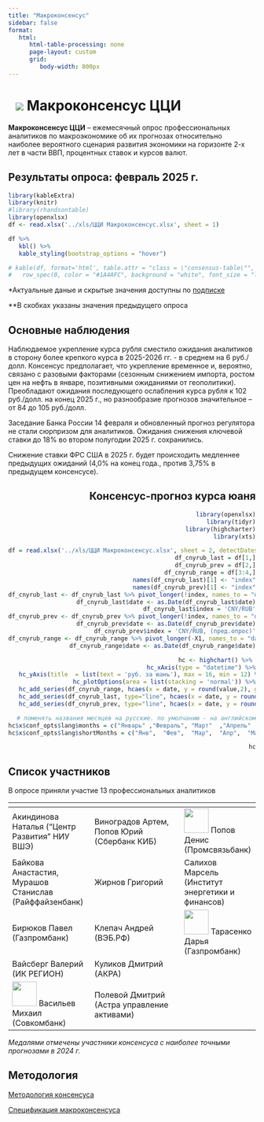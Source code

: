 ```yaml
---
title: "Макроконсенсус"
sidebar: false
format:
   html:
      html-table-processing: none
      page-layout: custom
      grid:
         body-width: 800px
---
```


# ![](../images/icon-consensus-macro.svg) Макроконсенсус ЦЦИ {.my-custom-class style="margin-left:3%;"}

::::::::::: grid
::: {.g-col-12 .g-col-sm-12 .g-col-xs-12 .g-col-xl-10 .g-col-md-6 .g-col-lg-6}
**Макроконсенсус ЦЦИ** -- ежемесячный опрос профессиональных аналитиков по макроэкономике об их прогнозах относительно наиболее вероятного сценария развития экономики на горизонте 2-х лет в части ВВП, процентных ставок и курсов валют.
:::

::: {.g-col-12 .g-col-sm-12 .g-col-xs-12 .g-col-xl-10 .g-col-md-6 .g-col-lg-6}
## Результаты опроса: февраль 2025 г.

```r
library(kableExtra)
library(knitr)
#library(rhandsontable)
library(openxlsx)
df <- read.xlsx('../xls/ЦЦИ Макроконсенсус.xlsx', sheet = 1)

df %>%
   kbl() %>%
   kable_styling(bootstrap_options = "hover")

# kable(df, format='html', table.attr = "class = \"consensus-table\"", digits=1, lable = TRUE) %>%
#   row_spec(0, color = "#1A4AFC", background = "white", font_size = "larger", bold = TRUE, align = "right")
```

\*Актуальные даные и скрытые значения доступны по [подписке](../subscribe.qmd)

\*\*В скобках указаны значения предыдущего опроса
:::

::: {.g-col-12 .g-col-sm-12 .g-col-xs-12 .g-col-xl-5 .g-col-md-6 .g-col-lg-6}
## Основные наблюдения

Наблюдаемое укрепление курса рубля сместило ожидания аналитиков в сторону более крепкого курса в 2025-2026 гг. - в среднем на 6 руб./долл. Консенсус предполагает, что укрепление временное и, вероятно, связано с разовыми факторами (сезонным снижением импорта, ростом цен на нефть в январе, позитивными ожиданиями от геополитики). Преобладают ожидания последующего ослабления курса рубля к 102 руб./долл. на конец 2025 г., но разнообразие прогнозов значительное – от 84 до 105 руб./долл.

Заседание Банка России 14 февраля и обновленный прогноз регулятора не стали сюрпризом для аналитиков. Ожидания снижения ключевой ставки до 18% во втором полугодии 2025 г. сохранились.

Снижение ставки ФРС США в 2025 г. будет происходить медленнее предыдущих ожиданий (4,0% на конец года., против 3,75% в предыдущем консенсусе).
:::

:::: {.g-col-12 .g-col-sm-12 .g-col-xs-12 .g-col-xl-5 .g-col-md-6 .g-col-lg-6}
::: {style="text-align: right"}
## Консенсус-прогноз курса юаня

```r
library(openxlsx)
library(tidyr)
library(highcharter)
library(xts)

df = read.xlsx('../xls/ЦЦИ Макроконсенсус.xlsx', sheet = 2, detectDates = TRUE)
df_cnyrub_last = df[1,]
df_cnyrub_prev = df[2,]
df_cnyrub_range = df[3:4,]
names(df_cnyrub_last)[1] <- "index"
names(df_cnyrub_prev)[1] <- "index"
df_cnyrub_last <- df_cnyrub_last %>% pivot_longer(!index, names_to = "date", values_to = 'value')
df_cnyrub_last$date <- as.Date(df_cnyrub_last$date)
df_cnyrub_last$index = 'CNY/RUB'
df_cnyrub_prev <- df_cnyrub_prev %>% pivot_longer(!index, names_to = "date", values_to = 'value')
df_cnyrub_prev$date <- as.Date(df_cnyrub_prev$date)
df_cnyrub_prev$index = 'CNY/RUB, (пред.опрос)'
df_cnyrub_range <- df_cnyrub_range %>% pivot_longer(-X1, names_to = "date", values_to = 'value')
df_cnyrub_range$date <- as.Date(df_cnyrub_range$date)

hc <- highchart() %>% 
   hc_xAxis(type = "datetime") %>%
   hc_yAxis(title  = list(text = 'руб. за юань'), max = 16, min = 12) %>% 
   hc_plotOptions(area = list(stacking = 'normal')) %>%
   hc_add_series(df_cnyrub_range, hcaes(x = date, y = round(value,2), group = X1), type = 'area', color = c('#d1e5ff','#ffffff')) %>%
   hc_add_series(df_cnyrub_last, type="line", hcaes(x = date, y = round(value,2), group=index), color = "#1A4AFC", dataLabels = TRUE) %>%
   hc_add_series(df_cnyrub_prev, type="line", hcaes(x = date, y = round(value,2), group=index), color = "#1A4AFC", dashStyle = "ShortDash")

# поменять названия месяцев на русские. по умолчанию - на английском
hc$x$conf_opts$lang$months = c("Январь"	,"Февраль",	"Март"	,"Апрель"	,"Май",	"Июнь", "Июль",	"Август",	"Сентябрь",	"Октябрь",	"Ноябрь",	"Декабрь")
hc$x$conf_opts$lang$shortMonths = c("Янв", 	"Фев",	"Мар",	"Апр",	"Май",	"Июн",	"Июл",	"Авг",	"Сен",	"Окт",	"Ноя",	"Дек")

hc
```
:::
::::

::: {.g-col-12 .g-col-sm-12 .g-col-xs-12 .g-col-xl-10 .g-col-md-6 .g-col-lg-6}
## Список участников

В опросе приняли участие 13 профессиональных аналитиков

| <!-- --> | <!-- --> | <!-- --> |
|------------------------|--------------------------|----------------------|
| Акиндинова Наталья ("Центр Развития" НИУ ВШЭ) | Виноградов Артем, Попов Юрий (Сбербанк КИБ) | ![](../images/PBC_silver.svg){width="50"} Попов Денис (Промсвязьбанк) |
| Байкова Анастастия, Мурашов Cтанислав (Райффайзенбанк) | Жирнов Григорий | Салихов Марсель (Институт энергетики и финансов) |
| Бирюков Павел (Газпромбанк) | Клепач Андрей (ВЭБ.РФ) | ![](../images/PBC_bronze.svg){width="50"} Тарасенко Дарья (Газпромбанк) |
| Вайсберг Валерий (ИК РЕГИОН) | Куликов Дмитрий (АКРА) |  |
| ![](../images/PBC_gold.svg){width="50"} Васильев Михаил (Совкомбанк) |  Полевой Дмитрий (Астра управление активами) |  |

*Медалями отмечены участники консенсуса с наиболее точными прогнозами в 2024 г.*
:::

:::: {.g-col-12 .g-col-sm-12 .g-col-xs-12 .g-col-xl-4 .g-col-md-6 .g-col-lg-6}
::: {style="text-align: left"}
## Методология

[Методология консенсуса](../methodology/methodology-consensus-pbc.qmd)

[Спецификация макроконсенсуса](../pdf/Macro%20Specifications%20PBC.pdf)
:::
::::
:::::::::::
